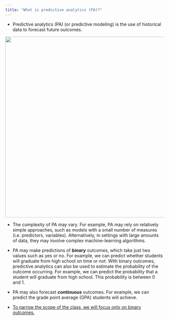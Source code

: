 ```yaml
---
title: "What is predictive analytics (PA)?"
---
```


-   Predictive analytics (PA) (or predictive modeling) is the use of historical data to forecast future outcomes. 

![](images/shutterstock_PA2.jpg){fig-align="center" width="6in"} 

-   The complexity of PA may vary. For example, PA may rely on relatively simple approaches, such as models with a small number of measures (i.e. predictors, variables). Alternatively, in settings with large amounts of data, they may involve complex machine-learning algorithms.

-   PA may make predictions of ***binary*** outcomes, which take just two values such as yes or no. For example, we can predict whether students will graduate from high school on time or not. With binary outcomes, predictive analytics can also be used to estimate the probability of the outcome occurring. For example, we can predict the probability that a student will graduate from high school. This probability is between 0 and 1.

-   PA may also forecast ***continuous*** outcomes. For example, we can predict the grade point average (GPA) students will achieve.

-   [To narrow the scope of the class, we will focus only on binary outcomes.]{style="text-decoration: underline;"}





